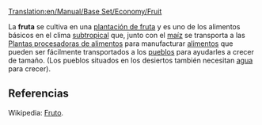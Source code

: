 [[Translation:en/Manual/Base Set/Economy/Fruit]]

{{es/Carga| carga  = Fruta
| imagen = Fruit.png
| producida =[[es/Manual/Base Set/Economy/Plantación de fruta|Plantación de fruta]]
| aceptada  =[[es/Manual/Base Set/Economy/Planta procesadora de alimentos|Planta procesadora de alimentos]]
}}
La '''fruta''' se cultiva en una [[es/Manual/Base Set/Economy/Plantación de fruta|plantación de fruta]] y es uno de los alimentos básicos en el clima [[es/subtropical|subtropical]] que, junto con el [[es/maíz|maíz]] se transporta a las [[es/Manual/Base Set/Economy/Planta procesadora de alimentos|Plantas procesadoras de alimentos]] para manufacturar [[es/alimentos|alimentos]] que pueden ser fácilmente transportados a los [[es/pueblo|pueblos]] para ayudarles a crecer de tamaño. (Los pueblos situados en los desiertos también necesitan [[es/agua|agua]] para crecer).


== Referencias ==
Wikipedia: [https://www.wikipedia.org/wiki/es:fruto Fruto].